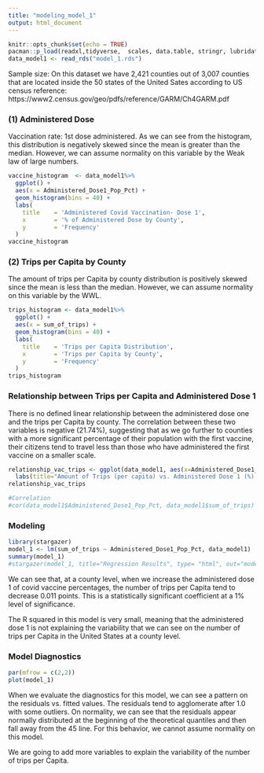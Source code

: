 ```yaml
---
title: "modeling_model_1"
output: html_document
---
```


```r
knitr::opts_chunk$set(echo = TRUE)
pacman::p_load(readxl,tidyverse,  scales, data.table, stringr, lubridate, zoo, odbc, parsedate, DBI,httr,readxl, sandwich, lmtest, stargazer)
data_model1 <- read_rds("model_1.rds")
```

Sample size: On this dataset we have 2,421 counties out of 3,007 counties that are located inside the 50 states of the United Sates according to US census reference: https://www2.census.gov/geo/pdfs/reference/GARM/Ch4GARM.pdf

### (1) Administered Dose

Vaccination rate: 1st dose administered. As we can see from the histogram, this distribution is negatively skewed since the mean is greater than the median. However, we can assume normality on this variable by the Weak law of large numbers. 

```r
vaccine_histogram  <- data_model1%>% 
  ggplot() +
  aes(x = Administered_Dose1_Pop_Pct) + 
  geom_histogram(bins = 40) +
  labs(
    title    = 'Administered Covid Vaccination- Dose 1', 
    x        = '% of Administered Dose by County', 
    y        = 'Frequency'
  )
vaccine_histogram
```

### (2) Trips per Capita by County

The amount of trips per Capita by county distribution is positively skewed since the mean is less than the median. However, we can assume normality on this variable by the WWL. 


```r
trips_histogram <- data_model1%>% 
  ggplot() +
  aes(x = sum_of_trips) + 
  geom_histogram(bins = 40) +
  labs(
    title    = 'Trips per Capita Distribution', 
    x        = 'Trips per Capita by County', 
    y        = 'Frequency'
  )
trips_histogram
```



### Relationship between Trips per Capita and Administered Dose 1 
There is no defined linear relationship between the administered dose one and the trips per Capita by county. The correlation between these two variables is negative (21.74%), suggesting that as we go further to counties with a more significant percentage of their population with the first vaccine, their citizens tend to travel less than those who have administered the first vaccine on a smaller scale.  

```r
relationship_vac_trips <- ggplot(data_model1, aes(x=Administered_Dose1_Pop_Pct, y=sum_of_trips)) + geom_point() + geom_smooth() + 
  labs(title="Amount of Trips (per capita) vs. Administered Dose 1 (%) \n by County in the United States", x="Administered Dose (%)", y="Amount of Trips")
relationship_vac_trips

#Correlation
#cor(data_model1$Administered_Dose1_Pop_Pct, data_model1$sum_of_trips)
```


### Modeling
```r
library(stargazer)
model_1 <- lm(sum_of_trips ~ Administered_Dose1_Pop_Pct, data_model1)
summary(model_1)
#stargazer(model_1, title="Regression Results", type= "html", out="model.txt")
```
We can see that, at a county level, when we increase the administered dose 1 of covid vaccine percentages, the number of trips per Capita tend to decrease 0.011 points. This is a statistically significant coefficient at a 1% level of significance. 

The R squared in this model is very small, meaning that the administered dose 1 is not explaining the variability that we can see on the number of trips per Capita in the United States at a county level.

### Model Diagnostics###
```r
par(mfrow = c(2,2))
plot(model_1)
```

When we evaluate the diagnostics for this model, we can see a pattern on the residuals vs. fitted values. 
The residuals tend to agglomerate after 1.0 with some outliers. On normality, we can see that the residuals appear normally distributed at the beginning of the theoretical quantiles and then fall away from the 45 line. For this behavior, we cannot assume normality on this model. 

We are going to add more variables to explain the variability of the number of trips per Capita.







